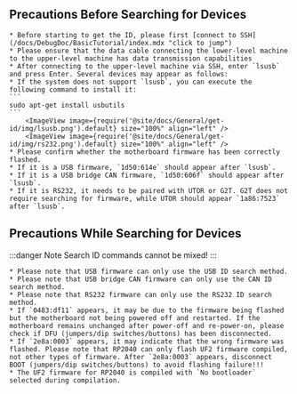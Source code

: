 

## Precautions Before Searching for Devices

    * Before starting to get the ID, please first [connect to SSH](/docs/DebugDoc/BasicTutorial/index.mdx "click to jump")
    * Please ensure that the data cable connecting the lower-level machine to the upper-level machine has data transmission capabilities
    * After connecting to the upper-level machine via SSH, enter `lsusb` and press Enter. Several devices may appear as follows:
    * If the system does not support `lsusb`, you can execute the following command to install it:
    ```
    sudo apt-get install usbutils
    ```
        <ImageView image={require('@site/docs/General/get-id/img/lsusb.png').default} size="100%" align="left" />
        <ImageView image={require('@site/docs/General/get-id/img/rs232.png').default} size="100%" align="left" />
    * Please confirm whether the motherboard firmware has been correctly flashed.
    * If it is a USB firmware, `1d50:614e` should appear after `lsusb`.
    * If it is a USB bridge CAN firmware, `1d50:606f` should appear after `lsusb`.
    * If it is RS232, it needs to be paired with UTOR or G2T. G2T does not require searching for firmware, while UTOR should appear `1a86:7523` after `lsusb`.

## Precautions While Searching for Devices

:::danger Note
Search ID commands cannot be mixed!
:::

    * Please note that USB firmware can only use the USB ID search method.
    * Please note that USB bridge CAN firmware can only use the CAN ID search method.
    * Please note that RS232 firmware can only use the RS232 ID search method.
    * If `0483:df11` appears, it may be due to the firmware being flashed but the motherboard not being powered off and restarted. If the motherboard remains unchanged after power-off and re-power-on, please check if DFU (jumpers/dip switches/buttons) has been disconnected.
    * If `2e8a:0003` appears, it may indicate that the wrong firmware was flashed. Please note that RP2040 can only flash UF2 firmware compiled, not other types of firmware. After `2e8a:0003` appears, disconnect BOOT (jumpers/dip switches/buttons) to avoid flashing failure!!!
    * The UF2 firmware for RP2040 is compiled with `No bootloader` selected during compilation.